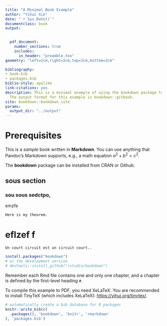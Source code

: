 ```yaml
--- 
title: "A Minimal Book Example"
author: "Yihui Xie"
date: "`r Sys.Date()`"
documentclass: book
output: 

    
  pdf_document:
    number_sections: true
    includes:
      in_header: "preamble.tex"
geometry: "left=2cm,right=2cm,top=2cm,bottom=2cm"

bibliography:
- book.bib
- packages.bib
biblio-style: apalike
link-citations: yes
description: This is a minimal example of using the bookdown package to write a book.
  The output format for this example is bookdown::gitbook.
site: bookdown::bookdown_site
params: 
  output_dir: "../output"
---
```


# Prerequisites

This is a _sample_ book written in **Markdown**. You can use anything that Pandoc's Markdown supports, e.g., a math equation $a^2 + b^2 = c^2$.

The **bookdown** package can be installed from CRAN or Github:

\exo 

## sous section
### sou sous sedctpo,

emzfe
```theorem
Here is my theorem.
```


# eflzef f 
```definition
Un court circuit est un circuit court.. 
```

```r
install.packages("bookdown")
# or the development version
# devtools::install_github("rstudio/bookdown")
```

Remember each Rmd file contains one and only one chapter, and a chapter is defined by the first-level heading `#`.

To compile this example to PDF, you need XeLaTeX. You are recommended to install TinyTeX (which includes XeLaTeX): <https://yihui.org/tinytex/>.

```r
# automatically create a bib database for R packages
knitr::write_bib(c(
  .packages(), 'bookdown', 'knitr', 'rmarkdown'
), 'packages.bib')
```
